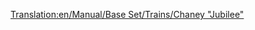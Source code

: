 [[Translation:en/Manual/Base Set/Trains/Chaney "Jubilee"]]
{{en/Trains|Image=[[File:en/Chaneyjubilee.png]]
|Cost=£15,234 ($30.468)
|Speed=112 km/h (70 mph)
|Weight=131 t
|Power=1,000 hp (746 kW)
|Annual=£1,968 ($3.936)
|Designed=1934
|Lifespan=21
|Capacity=N/A
|Description=The mid-range starting locomotive in TTD Temperate.  Not as cheap to run as the Kirby Paul Tank, and not as fast or powerful as the Ginzu A4.  But still useful if you want a balance.
|Real-life=This is the [http://en.wikipedia.org/wiki/LMS_Jubilee_Class LMS Stanier "Jubilee"], a locomotive created for secondary express passenger duties. A possible Real-Life Equivalent could be the "Jubilee Class"
}}